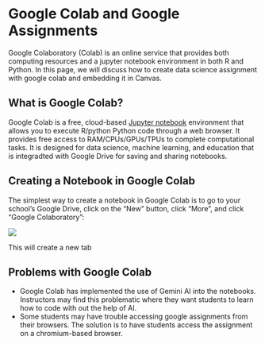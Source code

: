 # Google Colab and Google Assignments

Google Colaboratory (Colab) is an online service that provides both computing resources and a jupyter notebook environment in both R and Python. In this page, we will discuss how to create data science assignment with google colab and embedding it in Canvas. 

## What is Google Colab?

Google Colab is a free, cloud-based [Jupyter notebook](https://jupyter.org/) environment that allows you to execute R/python Python code through a web browser. It provides free access to RAM/CPUs/GPUs/TPUs to complete computational tasks. It is designed for data science, machine learning, and education that is integradted with Google Drive for saving and sharing notebooks.

## Creating a Notebook in Google Colab

The simplest way to create a notebook in Google Colab is to go to your school's Google Drive, click on the "New" button, click "More", and click "Google Colaboratory":

![](img/gc_1.png)

This will create a new tab 



## Problems with Google Colab


- Google Colab has implemented the use of Gemini AI into the notebooks. Instructors may find this problematic where they want students to learn how to code with out the help of AI.
- Some students may have trouble accessing google assignments from their browsers. The solution is to have students access the assignment on a chromium-based browser.